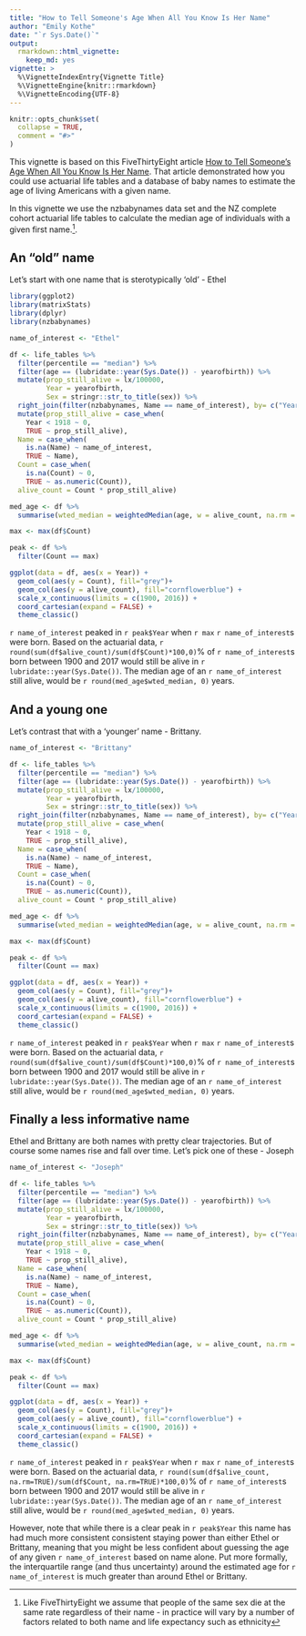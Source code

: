 ```yaml
---
title: "How to Tell Someone's Age When All You Know Is Her Name"
author: "Emily Kothe"
date: "`r Sys.Date()`"
output: 
  rmarkdown::html_vignette:
    keep_md: yes
vignette: >
  %\VignetteIndexEntry{Vignette Title}
  %\VignetteEngine{knitr::rmarkdown}
  %\VignetteEncoding{UTF-8}
---
```


```r
knitr::opts_chunk$set(
  collapse = TRUE,
  comment = "#>"
)
```

This vignette is based on this FiveThirtyEight article [How to Tell Someone’s Age When All You Know Is Her Name](https://fivethirtyeight.com/features/how-to-tell-someones-age-when-all-you-know-is-her-name/#fn-1). That article demonstrated how you could use actuarial life tables and a database of baby names to estimate the age of living Americans with a given name.

In this vignette we use the nzbabynames data set and the NZ complete cohort actuarial life tables to calculate the median age of individuals with a given first name.^[Like FiveThirtyEight we assume that people of the same sex die at the same rate regardless of their name - in practice will vary by a number of factors related to both name and life expectancy such as ethnicity].

## An "old" name

Let's start with one name that is sterotypically 'old' - Ethel

```r
library(ggplot2)
library(matrixStats)
library(dplyr)
library(nzbabynames)

name_of_interest <- "Ethel"

df <- life_tables %>% 
  filter(percentile == "median") %>% 
  filter(age == (lubridate::year(Sys.Date()) - yearofbirth)) %>% 
  mutate(prop_still_alive = lx/100000, 
         Year = yearofbirth, 
         Sex = stringr::str_to_title(sex)) %>% 
  right_join(filter(nzbabynames, Name == name_of_interest), by= c("Year", "Sex")) %>% 
  mutate(prop_still_alive = case_when(
    Year < 1918 ~ 0, 
    TRUE ~ prop_still_alive), 
  Name = case_when(
    is.na(Name) ~ name_of_interest, 
    TRUE ~ Name), 
  Count = case_when(
    is.na(Count) ~ 0, 
    TRUE ~ as.numeric(Count)),
  alive_count = Count * prop_still_alive)

med_age <- df %>% 
  summarise(wted_median = weightedMedian(age, w = alive_count, na.rm = TRUE))

max <- max(df$Count)

peak <- df %>% 
  filter(Count == max)

ggplot(data = df, aes(x = Year)) +
  geom_col(aes(y = Count), fill="grey")+
  geom_col(aes(y = alive_count), fill="cornflowerblue") +
  scale_x_continuous(limits = c(1900, 2016)) +
  coord_cartesian(expand = FALSE) +
  theme_classic()
```

`r name_of_interest` peaked in `r peak$Year` when `r max` `r name_of_interest`s were born. Based on the actuarial data, `r round(sum(df$alive_count)/sum(df$Count)*100,0)`% of `r name_of_interest`s born between 1900 and 2017 would still be alive in `r lubridate::year(Sys.Date())`. The median age of an `r name_of_interest` still alive, would be `r round(med_age$wted_median, 0)` years.

## And a young one

Let's contrast that with a 'younger' name - Brittany. 

```r
name_of_interest <- "Brittany"

df <- life_tables %>% 
  filter(percentile == "median") %>% 
  filter(age == (lubridate::year(Sys.Date()) - yearofbirth)) %>% 
  mutate(prop_still_alive = lx/100000, 
         Year = yearofbirth, 
         Sex = stringr::str_to_title(sex)) %>% 
  right_join(filter(nzbabynames, Name == name_of_interest), by= c("Year", "Sex")) %>% 
  mutate(prop_still_alive = case_when(
    Year < 1918 ~ 0, 
    TRUE ~ prop_still_alive), 
  Name = case_when(
    is.na(Name) ~ name_of_interest, 
    TRUE ~ Name), 
  Count = case_when(
    is.na(Count) ~ 0, 
    TRUE ~ as.numeric(Count)),
  alive_count = Count * prop_still_alive)

med_age <- df %>% 
  summarise(wted_median = weightedMedian(age, w = alive_count, na.rm = TRUE))

max <- max(df$Count)

peak <- df %>% 
  filter(Count == max)

ggplot(data = df, aes(x = Year)) +
  geom_col(aes(y = Count), fill="grey")+
  geom_col(aes(y = alive_count), fill="cornflowerblue") +
  scale_x_continuous(limits = c(1900, 2016)) +
  coord_cartesian(expand = FALSE) +
  theme_classic()
```

`r name_of_interest` peaked in `r peak$Year` when `r max` `r name_of_interest`s were born. Based on the actuarial data, `r round(sum(df$alive_count)/sum(df$Count)*100,0)`% of `r name_of_interest`s born between 1900 and 2017 would still be alive in `r lubridate::year(Sys.Date())`. The median age of an `r name_of_interest` still alive, would be `r round(med_age$wted_median, 0)` years.

## Finally a less informative name

Ethel and Brittany are both names with pretty clear trajectories. But of course some names rise and fall over time. Let's pick one of these - Joseph 

```r
name_of_interest <- "Joseph"

df <- life_tables %>% 
  filter(percentile == "median") %>% 
  filter(age == (lubridate::year(Sys.Date()) - yearofbirth)) %>% 
  mutate(prop_still_alive = lx/100000, 
         Year = yearofbirth, 
         Sex = stringr::str_to_title(sex)) %>% 
  right_join(filter(nzbabynames, Name == name_of_interest), by= c("Year", "Sex")) %>% 
  mutate(prop_still_alive = case_when(
    Year < 1918 ~ 0, 
    TRUE ~ prop_still_alive), 
  Name = case_when(
    is.na(Name) ~ name_of_interest, 
    TRUE ~ Name), 
  Count = case_when(
    is.na(Count) ~ 0, 
    TRUE ~ as.numeric(Count)),
  alive_count = Count * prop_still_alive)

med_age <- df %>% 
  summarise(wted_median = weightedMedian(age, w = alive_count, na.rm = TRUE))

max <- max(df$Count)

peak <- df %>% 
  filter(Count == max)

ggplot(data = df, aes(x = Year)) +
  geom_col(aes(y = Count), fill="grey")+
  geom_col(aes(y = alive_count), fill="cornflowerblue") +
  scale_x_continuous(limits = c(1900, 2016)) +
  coord_cartesian(expand = FALSE) +
  theme_classic()
```

`r name_of_interest` peaked in `r peak$Year` when `r max` `r name_of_interest`s were born. Based on the actuarial data, `r round(sum(df$alive_count, na.rm=TRUE)/sum(df$Count, na.rm=TRUE)*100,0)`% of `r name_of_interest`s born between 1900 and 2017 would still be alive in `r lubridate::year(Sys.Date())`. The median age of an `r name_of_interest` still alive, would be `r round(med_age$wted_median, 0)` years.

However, note that while there is a clear peak in `r peak$Year` this name has had much more consistent consistent staying power than either Ethel or Brittany, meaning that you might be less confident about guessing the age of any given `r name_of_interest` based on name alone. Put more formally, the interquartile range (and thus uncertainty) around the estimated age for `r name_of_interest` is much greater than around Ethel or Brittany.
